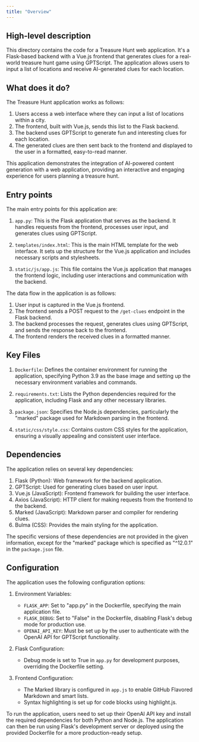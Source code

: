 ```yaml
---
title: "Overview"
---
```


## High-level description
This directory contains the code for a Treasure Hunt web application. It's a Flask-based backend with a Vue.js frontend that generates clues for a real-world treasure hunt game using GPTScript. The application allows users to input a list of locations and receive AI-generated clues for each location.

## What does it do?
The Treasure Hunt application works as follows:
1. Users access a web interface where they can input a list of locations within a city.
2. The frontend, built with Vue.js, sends this list to the Flask backend.
3. The backend uses GPTScript to generate fun and interesting clues for each location.
4. The generated clues are then sent back to the frontend and displayed to the user in a formatted, easy-to-read manner.

This application demonstrates the integration of AI-powered content generation with a web application, providing an interactive and engaging experience for users planning a treasure hunt.

## Entry points
The main entry points for this application are:

1. `app.py`: This is the Flask application that serves as the backend. It handles requests from the frontend, processes user input, and generates clues using GPTScript.

2. `templates/index.html`: This is the main HTML template for the web interface. It sets up the structure for the Vue.js application and includes necessary scripts and stylesheets.

3. `static/js/app.js`: This file contains the Vue.js application that manages the frontend logic, including user interactions and communication with the backend.

The data flow in the application is as follows:
1. User input is captured in the Vue.js frontend.
2. The frontend sends a POST request to the `/get-clues` endpoint in the Flask backend.
3. The backend processes the request, generates clues using GPTScript, and sends the response back to the frontend.
4. The frontend renders the received clues in a formatted manner.

## Key Files
1. `Dockerfile`: Defines the container environment for running the application, specifying Python 3.9 as the base image and setting up the necessary environment variables and commands.

2. `requirements.txt`: Lists the Python dependencies required for the application, including Flask and any other necessary libraries.

3. `package.json`: Specifies the Node.js dependencies, particularly the "marked" package used for Markdown parsing in the frontend.

4. `static/css/style.css`: Contains custom CSS styles for the application, ensuring a visually appealing and consistent user interface.

## Dependencies
The application relies on several key dependencies:

1. Flask (Python): Web framework for the backend application.
2. GPTScript: Used for generating clues based on user input.
3. Vue.js (JavaScript): Frontend framework for building the user interface.
4. Axios (JavaScript): HTTP client for making requests from the frontend to the backend.
5. Marked (JavaScript): Markdown parser and compiler for rendering clues.
6. Bulma (CSS): Provides the main styling for the application.

The specific versions of these dependencies are not provided in the given information, except for the "marked" package which is specified as "^12.0.1" in the `package.json` file.

## Configuration
The application uses the following configuration options:

1. Environment Variables:
   - `FLASK_APP`: Set to "app.py" in the Dockerfile, specifying the main application file.
   - `FLASK_DEBUG`: Set to "False" in the Dockerfile, disabling Flask's debug mode for production use.
   - `OPENAI_API_KEY`: Must be set up by the user to authenticate with the OpenAI API for GPTScript functionality.

2. Flask Configuration:
   - Debug mode is set to True in `app.py` for development purposes, overriding the Dockerfile setting.

3. Frontend Configuration:
   - The Marked library is configured in `app.js` to enable GitHub Flavored Markdown and smart lists.
   - Syntax highlighting is set up for code blocks using highlight.js.

To run the application, users need to set up their OpenAI API key and install the required dependencies for both Python and Node.js. The application can then be run using Flask's development server or deployed using the provided Dockerfile for a more production-ready setup.